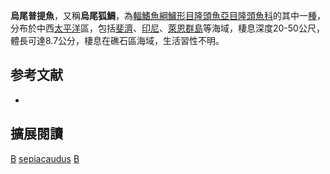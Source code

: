 {{Speciesbox 
| taxon = Bodianus sepiacaudus
| status = DD
| status_system = IUCN3.1
| authority = [[Gomon|Gomon]], 2006
| synonyms = 
}}

'''烏尾普提魚'''，又稱'''烏尾狐鯛'''，為[[輻鰭魚綱|輻鰭魚綱]][[鱸形目|鱸形目]][[隆頭魚亞目|隆頭魚亞目]][[隆頭魚科|隆頭魚科]]的其中一[[種|種]]，分布於中西[[太平洋|太平洋]]區，包括[[斐濟|斐濟]]、[[印尼|印尼]]、[[萊恩群島|萊恩群島]]等海域，棲息深度20-50公尺，體長可達8.7公分，棲息在礁石區海域，生活習性不明。

== 参考文献 ==
*{{FishBase_species|genus=Bodianus|species=sepiacaudus|year=2013|month=7}}

== 擴展閱讀 ==
{{refbegin}}
{{wikispecies-inline|Bodianus sepiacaudus|烏尾普提魚}}
{{refend}}
{{Taxonbar|from=Q2746349}}

[[Category:IUCN红色名录数据缺乏物种|B]]
[[Category:普提魚屬|sepiacaudus]]
[[Category:2006年描述的魚類|B]]

{{鱸形目小作品}}